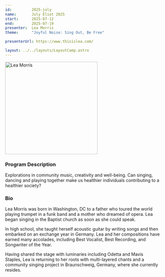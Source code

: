 ```yaml
---
id:         2025-july
name:       July Eliot 2025
start:      2025-07-12
end:        2025-07-19
presenter:  Lea Morris
theme:      "Joyful Noise: Sing Out, Be Free"

presenterUrl: https://www.thisislea.com/

layout: ../../layouts/LayoutCamp.astro
---
```


<img 
    src={photo.src} 
    alt="Lea Morris"
    width="300" />

### Program Description

Explorations in community music, creativity and well-being. Can singing, dancing and playing together make us healthier 
individuals contributing to a healthier society?

### Bio

Lea Morris was born in Washington, DC to a father who toured the world playing trumpet in a funk band and 
a mother who dreamed of opera. Lea began singing in the Baptist church as soon as she could speak. 

In high school, she taught herself acoustic guitar by writing songs and then embarked on an exchange year in Germany. 
Lea and her compositions have earned many accolades, including Best Vocalist, Best Recording, and Songwriter of the Year.

Having shared the stage with luminaries including Odetta and Mavis Staples, Lea is returning to her 
roots with multi-layered chants and a community singing project in Braunschweig, Germany, where she currently resides.
